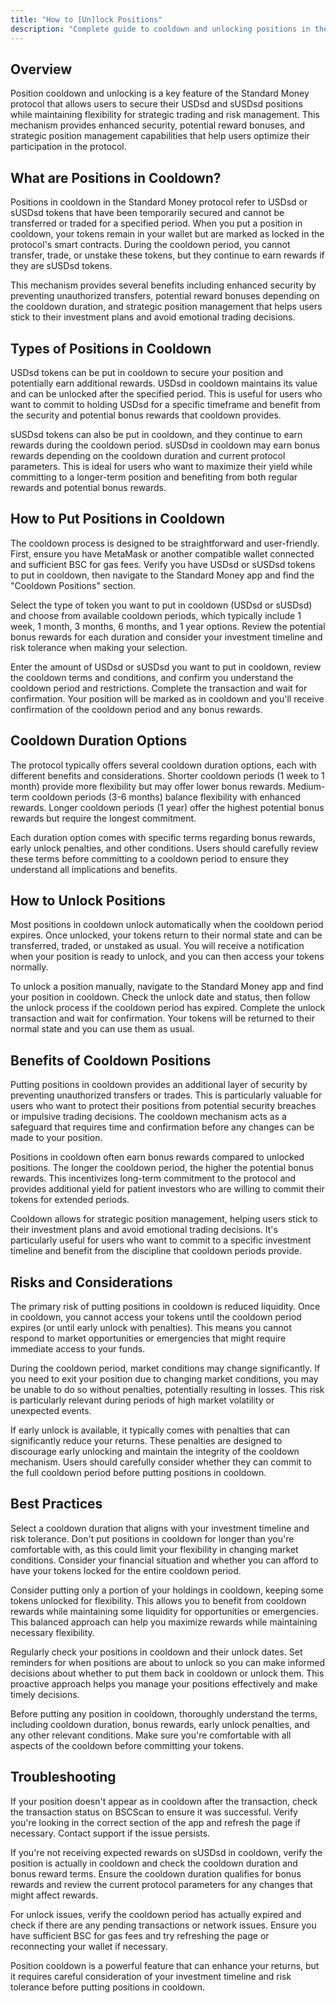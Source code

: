 ```yaml
---
title: "How to [Un]lock Positions"
description: "Complete guide to cooldown and unlocking positions in the Standard Money protocol"
---
```


## Overview

Position cooldown and unlocking is a key feature of the Standard Money protocol that allows users to secure their USDsd and sUSDsd positions while maintaining flexibility for strategic trading and risk management. This mechanism provides enhanced security, potential reward bonuses, and strategic position management capabilities that help users optimize their participation in the protocol.

## What are Positions in Cooldown?

Positions in cooldown in the Standard Money protocol refer to USDsd or sUSDsd tokens that have been temporarily secured and cannot be transferred or traded for a specified period. When you put a position in cooldown, your tokens remain in your wallet but are marked as locked in the protocol's smart contracts. During the cooldown period, you cannot transfer, trade, or unstake these tokens, but they continue to earn rewards if they are sUSDsd tokens.

This mechanism provides several benefits including enhanced security by preventing unauthorized transfers, potential reward bonuses depending on the cooldown duration, and strategic position management that helps users stick to their investment plans and avoid emotional trading decisions.

## Types of Positions in Cooldown

USDsd tokens can be put in cooldown to secure your position and potentially earn additional rewards. USDsd in cooldown maintains its value and can be unlocked after the specified period. This is useful for users who want to commit to holding USDsd for a specific timeframe and benefit from the security and potential bonus rewards that cooldown provides.

sUSDsd tokens can also be put in cooldown, and they continue to earn rewards during the cooldown period. sUSDsd in cooldown may earn bonus rewards depending on the cooldown duration and current protocol parameters. This is ideal for users who want to maximize their yield while committing to a longer-term position and benefiting from both regular rewards and potential bonus rewards.

## How to Put Positions in Cooldown

The cooldown process is designed to be straightforward and user-friendly. First, ensure you have MetaMask or another compatible wallet connected and sufficient BSC for gas fees. Verify you have USDsd or sUSDsd tokens to put in cooldown, then navigate to the Standard Money app and find the "Cooldown Positions" section.

Select the type of token you want to put in cooldown (USDsd or sUSDsd) and choose from available cooldown periods, which typically include 1 week, 1 month, 3 months, 6 months, and 1 year options. Review the potential bonus rewards for each duration and consider your investment timeline and risk tolerance when making your selection.

Enter the amount of USDsd or sUSDsd you want to put in cooldown, review the cooldown terms and conditions, and confirm you understand the cooldown period and restrictions. Complete the transaction and wait for confirmation. Your position will be marked as in cooldown and you'll receive confirmation of the cooldown period and any bonus rewards.

## Cooldown Duration Options

The protocol typically offers several cooldown duration options, each with different benefits and considerations. Shorter cooldown periods (1 week to 1 month) provide more flexibility but may offer lower bonus rewards. Medium-term cooldown periods (3-6 months) balance flexibility with enhanced rewards. Longer cooldown periods (1 year) offer the highest potential bonus rewards but require the longest commitment.

Each duration option comes with specific terms regarding bonus rewards, early unlock penalties, and other conditions. Users should carefully review these terms before committing to a cooldown period to ensure they understand all implications and benefits.

## How to Unlock Positions

Most positions in cooldown unlock automatically when the cooldown period expires. Once unlocked, your tokens return to their normal state and can be transferred, traded, or unstaked as usual. You will receive a notification when your position is ready to unlock, and you can then access your tokens normally.

To unlock a position manually, navigate to the Standard Money app and find your position in cooldown. Check the unlock date and status, then follow the unlock process if the cooldown period has expired. Complete the unlock transaction and wait for confirmation. Your tokens will be returned to their normal state and you can use them as usual.

## Benefits of Cooldown Positions

Putting positions in cooldown provides an additional layer of security by preventing unauthorized transfers or trades. This is particularly valuable for users who want to protect their positions from potential security breaches or impulsive trading decisions. The cooldown mechanism acts as a safeguard that requires time and confirmation before any changes can be made to your position.

Positions in cooldown often earn bonus rewards compared to unlocked positions. The longer the cooldown period, the higher the potential bonus rewards. This incentivizes long-term commitment to the protocol and provides additional yield for patient investors who are willing to commit their tokens for extended periods.

Cooldown allows for strategic position management, helping users stick to their investment plans and avoid emotional trading decisions. It's particularly useful for users who want to commit to a specific investment timeline and benefit from the discipline that cooldown periods provide.

## Risks and Considerations

The primary risk of putting positions in cooldown is reduced liquidity. Once in cooldown, you cannot access your tokens until the cooldown period expires (or until early unlock with penalties). This means you cannot respond to market opportunities or emergencies that might require immediate access to your funds.

During the cooldown period, market conditions may change significantly. If you need to exit your position due to changing market conditions, you may be unable to do so without penalties, potentially resulting in losses. This risk is particularly relevant during periods of high market volatility or unexpected events.

If early unlock is available, it typically comes with penalties that can significantly reduce your returns. These penalties are designed to discourage early unlocking and maintain the integrity of the cooldown mechanism. Users should carefully consider whether they can commit to the full cooldown period before putting positions in cooldown.

## Best Practices

Select a cooldown duration that aligns with your investment timeline and risk tolerance. Don't put positions in cooldown for longer than you're comfortable with, as this could limit your flexibility in changing market conditions. Consider your financial situation and whether you can afford to have your tokens locked for the entire cooldown period.

Consider putting only a portion of your holdings in cooldown, keeping some tokens unlocked for flexibility. This allows you to benefit from cooldown rewards while maintaining some liquidity for opportunities or emergencies. This balanced approach can help you maximize rewards while maintaining necessary flexibility.

Regularly check your positions in cooldown and their unlock dates. Set reminders for when positions are about to unlock so you can make informed decisions about whether to put them back in cooldown or unlock them. This proactive approach helps you manage your positions effectively and make timely decisions.

Before putting any position in cooldown, thoroughly understand the terms, including cooldown duration, bonus rewards, early unlock penalties, and any other relevant conditions. Make sure you're comfortable with all aspects of the cooldown before committing your tokens.

## Troubleshooting

If your position doesn't appear as in cooldown after the transaction, check the transaction status on BSCScan to ensure it was successful. Verify you're looking in the correct section of the app and refresh the page if necessary. Contact support if the issue persists.

If you're not receiving expected rewards on sUSDsd in cooldown, verify the position is actually in cooldown and check the cooldown duration and bonus reward terms. Ensure the cooldown duration qualifies for bonus rewards and review the current protocol parameters for any changes that might affect rewards.

For unlock issues, verify the cooldown period has actually expired and check if there are any pending transactions or network issues. Ensure you have sufficient BSC for gas fees and try refreshing the page or reconnecting your wallet if necessary.

<Note>
  Position cooldown is a powerful feature that can enhance your returns, but it
  requires careful consideration of your investment timeline and risk tolerance
  before putting positions in cooldown.
</Note>
